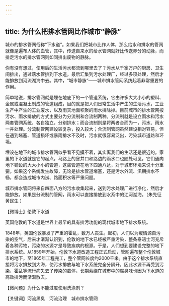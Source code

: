 ```yaml
---
---
---
```

title: 为什么把排水管网比作城市“静脉”
---




城市的排水管网俗称“下水道”。如果我们把城市比作人体，那么给水和排水的管网就像是遍布人体的血管，其中，传送自来水的给水管网就好比传送养分的动脉，而排走污水的排水管网则如同排出废物的静脉。

你有没有想过，使用后的生活污水都流到哪里去了？污水从千家万户的厨房、卫生间排出，通过落水管排到下水道，最后汇集到污水处理厂，经过多项处理，然后才能排放到河流湖海中去。其中，“城市静脉”——城市排水管网系统起着非常重要的作用。

简单地说，排水管网就是埋在地底下的一个管道系统，它由许多大大小小的塑料、金属或混凝土制成的管道组成，目的就是把人们日常生活中产生的生活污水，工业生产中产生的工业废水，以及雨天地面积聚的雨水排除掉。目前城市的排水管网按污水、雨水排放的方式主要分为分流制和合流制两种。分流制就是设立雨水和污水两套管网系统，各自独立，分别排水；而合流制则是将两者合而为一，污水、雨水一并处理。分流制管网建设较复杂，投入较大；合流制管网虽然建设相对容易，但在遇到堵塞、管道损坏或暴雨排水不及时，污水就很容易泛出，污染城市道路和环境。



埋设在地下的城市排水管网似乎看不见摸不着，其实离我们的生活还是很近的。家里的下水道就是它的起点，马路上的窨井口和路边的雨水口也随处可见，它们通向地下铺设的大大小小的管道，这些管道在地下四通八达，对于城市环境来说十分重要。如果这个系统发生故障，无论是排水管道堵塞，还是污水外流、汛期排水不畅，都会造成城市内涝、路面积水等严重问题。

城市排水管网将来自四面八方的污水收集起来，送到污水处理厂进行净化，然后才能排放。如果是分流制的管网，雨水可以直接排放到水系中的江河湖海。（朱先征　黄民生 ）





【微博士】伦敦下水道

英国伦敦的下水道是世界上最早的具有排污功能的现代城市地下排水系统。

1848年，英国伦敦暴发了严重的霍乱，数万人丧生。起初，人们以为疫情源自污染的空气，后来才渐渐认识到，伦敦的地下水已经被严重污染，整条泰晤士河充斥着各种污物，污染的水源才是导致疾病的根源。于是，人们想到要建设完整的地下排水系统。从1859年开始，伦敦下水道改造工程正式启动，管网遍布整个伦敦城市的地下，至1865年工程完工，整个管网长度约2000千米。由于这个排水系统直接将污水排放到大海，使污水排放与地下水系统完全分隔开，因此水源不再受到污染，霍乱等流行病失去了传染的载体，长期萦绕在城市中的腐臭味也因为下水道的高效排污而渐渐散去。



【微问题】为什么不能过度使用洗涤剂？

【关键词】河流黑臭　河流治理　城市排水管网
